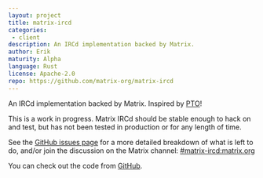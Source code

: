 ```yaml
---
layout: project
title: matrix-ircd
categories: 
 - client
description: An IRCd implementation backed by Matrix.
author: Erik
maturity: Alpha
language: Rust
license: Apache-2.0
repo: https://github.com/matrix-org/matrix-ircd
---
```


An IRCd implementation backed by Matrix. Inspired by [PTO](./pto.html)!

This is a work in progress. Matrix IRCd should be stable enough to hack on and test, but has not been tested in production or for any length of time.

See the [GitHub issues page](https://github.com/matrix-org/matrix-ircd/issues) for a more detailed breakdown of what is left to do, and/or join the discussion on the Matrix channel: [#matrix-ircd:matrix.org](https://matrix.to/#/#matrix-ircd:matrix.org)

You can check out the code from [GitHub](https://github.com/matrix-org/matrix-ircd).


